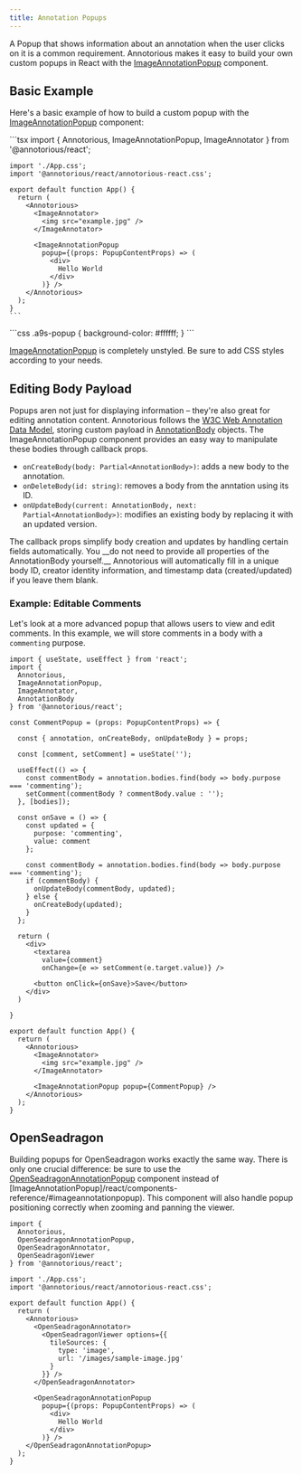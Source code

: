 ```yaml
---
title: Annotation Popups
---
```


A Popup that shows information about an annotation when the user clicks on it 
is a common requirement. Annotorious makes it easy to build your own custom popups
in React with the [ImageAnnotationPopup](/react/components-reference/#imageannotationpopup)
component.

<ImagePopupExample client:only="react" />

## Basic Example

Here's a basic example of how to build a custom popup with the 
[ImageAnnotationPopup](/react/components-reference/#imageannotationpopup)
component:

<Tabs>
  <TabItem label="App.tsx">
    ```tsx
    import { 
      Annotorious, 
      ImageAnnotationPopup,
      ImageAnnotator
    } from '@annotorious/react';
    
    import './App.css';
    import '@annotorious/react/annotorious-react.css';
    
    export default function App() {
      return (
        <Annotorious>
          <ImageAnnotator>
            <img src="example.jpg" />
          </ImageAnnotator>
    
          <ImageAnnotationPopup
            popup={(props: PopupContentProps) => (
              <div>
                Hello World
              </div>
            )} />
        </Annotorious>
      );
    }
    ```
  </TabItem>
  
  <TabItem label="App.css">
    ```css
    .a9s-popup {
      background-color: #ffffff;
    }
    ```
  </TabItem>
</Tabs>

[ImageAnnotationPopup](/react/components-reference/#imageannotationpopup) is completely
unstyled. Be sure to add CSS styles according to your needs. 

## Editing Body Payload

Popups aren not just for displaying information – they're also great for editing annotation
content. Annotorious follows the [W3C Web Annotation Data Model](https://www.w3.org/TR/annotation-model/), 
storing custom payload in [AnnotationBody](/api-reference/image-annotation/#annotationbody) objects. 
The ImageAnnotationPopup component provides an easy way to manipulate these bodies through 
callback props.

- `onCreateBody(body: Partial<AnnotationBody>)`: adds a new body to the annotation.
- `onDeleteBody(id: string)`: removes a body from the anntation using its ID. 
- `onUpdateBody(current: AnnotationBody, next: Partial<AnnotationBody>)`: modifies an 
  existing body by replacing it with an updated version.

<Aside type="tip">
The callback props simplify body creation and updates by handling certain fields automatically.
You __do not need to provide all properties of the AnnotationBody yourself.__ Annotorious will 
automatically fill in a unique body ID, creator identity information, and timestamp data 
(created/updated) if you leave them blank.
</Aside>

### Example: Editable Comments

Let's look at a more advanced popup that allows users to view and edit comments.
In this example, we will store comments in a body with a `commenting` purpose.

```tsx
import { useState, useEffect } from 'react';
import { 
  Annotorious, 
  ImageAnnotationPopup,
  ImageAnnotator,
  AnnotationBody
} from '@annotorious/react';

const CommentPopup = (props: PopupContentProps) => {

  const { annotation, onCreateBody, onUpdateBody } = props;

  const [comment, setComment] = useState('');

  useEffect(() => {
    const commentBody = annotation.bodies.find(body => body.purpose === 'commenting');
    setComment(commentBody ? commentBody.value : '');
  }, [bodies]);

  const onSave = () => {
    const updated = {
      purpose: 'commenting',
      value: comment
    };

    const commentBody = annotation.bodies.find(body => body.purpose === 'commenting');
    if (commentBody) {
      onUpdateBody(commentBody, updated);
    } else {
      onCreateBody(updated);
    }
  };

  return (
    <div>
      <textarea 
        value={comment} 
        onChange={e => setComment(e.target.value)} />

      <button onClick={onSave}>Save</button>
    </div>
  )

}

export default function App() {
  return (
    <Annotorious>
      <ImageAnnotator>
        <img src="example.jpg" />
      </ImageAnnotator>

      <ImageAnnotationPopup popup={CommentPopup} />
    </Annotorious>
  );
}
```

## OpenSeadragon

Building popups for OpenSeadragon works exactly the same way. There is only one crucial
difference: be sure to use the [OpenSeadragonAnnotationPopup](/react/components-reference/#openseadragonannotationpopup)
component instead of [ImageAnnotationPopup]/react/components-reference/#imageannotationpopup).
This component will also handle popup positioning correctly when zooming and panning the viewer.

```tsx
import { 
  Annotorious, 
  OpenSeadragonAnnotationPopup,
  OpenSeadragonAnnotator,
  OpenSeadragonViewer
} from '@annotorious/react';

import './App.css';
import '@annotorious/react/annotorious-react.css';

export default function App() {
  return (
    <Annotorious>
      <OpenSeadragonAnnotator>
        <OpenSeadragonViewer options={{
          tileSources: {
            type: 'image',
            url: '/images/sample-image.jpg'
          }
        }} />
      </OpenSeadragonAnnotator>

      <OpenSeadragonAnnotationPopup
        popup={(props: PopupContentProps) => (
          <div>
            Hello World
          </div>
        )} />
    </OpenSeadragonAnnotationPopup>
  );
}
```